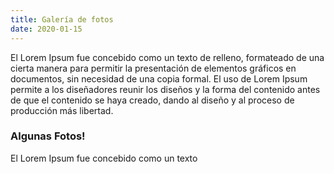```yaml
---
title: Galería de fotos
date: 2020-01-15
---
```


El Lorem Ipsum fue concebido como un texto de relleno, formateado de una cierta manera para permitir la presentación de elementos gráficos en documentos, sin necesidad de una copia formal. El uso de Lorem Ipsum permite a los diseñadores reunir los diseños y la forma del contenido antes de que el contenido se haya creado, dando al diseño y al proceso de producción más libertad.


<div style={{ color: `purple` }}>
    <h3 style={{ color: `red` }}>Algunas Fotos!</h3>
    <p>El Lorem Ipsum fue concebido como un texto</p>
    <img src="https://source.unsplash.com/random/400x200" alt="" />
</div>